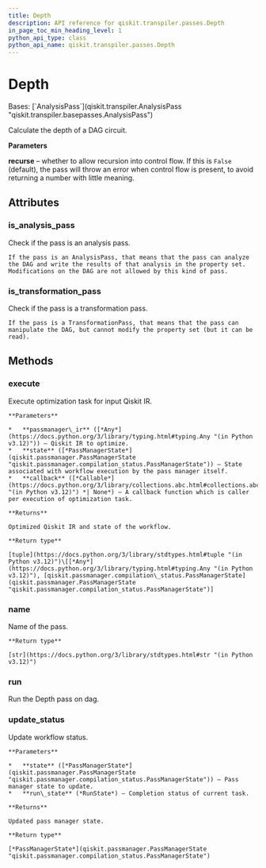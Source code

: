 ```yaml
---
title: Depth
description: API reference for qiskit.transpiler.passes.Depth
in_page_toc_min_heading_level: 1
python_api_type: class
python_api_name: qiskit.transpiler.passes.Depth
---
```


# Depth

<Class id="qiskit.transpiler.passes.Depth" isDedicatedPage={true} github="https://github.com/Qiskit/qiskit/tree/stable/1.0/qiskit/transpiler/passes/analysis/depth.py#L18-L33" signature="qiskit.transpiler.passes.Depth(*args, **kwargs)">
  Bases: [`AnalysisPass`](qiskit.transpiler.AnalysisPass "qiskit.transpiler.basepasses.AnalysisPass")

  Calculate the depth of a DAG circuit.

  **Parameters**

  **recurse** – whether to allow recursion into control flow. If this is `False` (default), the pass will throw an error when control flow is present, to avoid returning a number with little meaning.

  ## Attributes

  ### is\_analysis\_pass

  <Attribute id="qiskit.transpiler.passes.Depth.is_analysis_pass" name="is_analysis_pass">
    Check if the pass is an analysis pass.

    If the pass is an AnalysisPass, that means that the pass can analyze the DAG and write the results of that analysis in the property set. Modifications on the DAG are not allowed by this kind of pass.
  </Attribute>

  ### is\_transformation\_pass

  <Attribute id="qiskit.transpiler.passes.Depth.is_transformation_pass" name="is_transformation_pass">
    Check if the pass is a transformation pass.

    If the pass is a TransformationPass, that means that the pass can manipulate the DAG, but cannot modify the property set (but it can be read).
  </Attribute>

  ## Methods

  ### execute

  <Function id="qiskit.transpiler.passes.Depth.execute" name="execute" github="https://github.com/Qiskit/qiskit/tree/stable/1.0/qiskit/passmanager/base_tasks.py#L72-L118" signature="execute(passmanager_ir, state, callback=None)">
    Execute optimization task for input Qiskit IR.

    **Parameters**

    *   **passmanager\_ir** ([*Any*](https://docs.python.org/3/library/typing.html#typing.Any "(in Python v3.12)")) – Qiskit IR to optimize.
    *   **state** ([*PassManagerState*](qiskit.passmanager.PassManagerState "qiskit.passmanager.compilation_status.PassManagerState")) – State associated with workflow execution by the pass manager itself.
    *   **callback** ([*Callable*](https://docs.python.org/3/library/collections.abc.html#collections.abc.Callable "(in Python v3.12)") *| None*) – A callback function which is caller per execution of optimization task.

    **Returns**

    Optimized Qiskit IR and state of the workflow.

    **Return type**

    [tuple](https://docs.python.org/3/library/stdtypes.html#tuple "(in Python v3.12)")\[[*Any*](https://docs.python.org/3/library/typing.html#typing.Any "(in Python v3.12)"), [qiskit.passmanager.compilation\_status.PassManagerState](qiskit.passmanager.PassManagerState "qiskit.passmanager.compilation_status.PassManagerState")]
  </Function>

  ### name

  <Function id="qiskit.transpiler.passes.Depth.name" name="name" github="https://github.com/Qiskit/qiskit/tree/stable/1.0/qiskit/passmanager/base_tasks.py#L68-L70" signature="name()">
    Name of the pass.

    **Return type**

    [str](https://docs.python.org/3/library/stdtypes.html#str "(in Python v3.12)")
  </Function>

  ### run

  <Function id="qiskit.transpiler.passes.Depth.run" name="run" github="https://github.com/Qiskit/qiskit/tree/stable/1.0/qiskit/transpiler/passes/analysis/depth.py#L31-L33" signature="run(dag)">
    Run the Depth pass on dag.
  </Function>

  ### update\_status

  <Function id="qiskit.transpiler.passes.Depth.update_status" name="update_status" github="https://github.com/Qiskit/qiskit/tree/stable/1.0/qiskit/passmanager/base_tasks.py#L120-L138" signature="update_status(state, run_state)">
    Update workflow status.

    **Parameters**

    *   **state** ([*PassManagerState*](qiskit.passmanager.PassManagerState "qiskit.passmanager.compilation_status.PassManagerState")) – Pass manager state to update.
    *   **run\_state** (*RunState*) – Completion status of current task.

    **Returns**

    Updated pass manager state.

    **Return type**

    [*PassManagerState*](qiskit.passmanager.PassManagerState "qiskit.passmanager.compilation_status.PassManagerState")
  </Function>
</Class>

